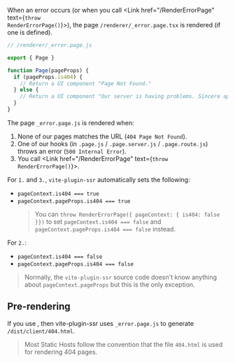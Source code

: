 
When an error occurs (or when you call <Link href="/RenderErrorPage" text={<code>throw RenderErrorPage()</code>}></Link>), the page `/renderer/_error.page.tsx` is rendered (if one is defined).

```js
// /renderer/_error.page.js

export { Page }

function Page(pageProps) {
  if (pageProps.is404) {
    // Return a UI component "Page Not Found."
  } else {
    // Return a UI component "Our server is having problems. Sincere apologies. Try again later."
  }
}
```

The page `_error.page.js` is rendered when:
 1. None of our pages matches the URL (`404 Page Not Found`).
 2. One of our hooks (in `.page.js` / `.page.server.js` / `.page.route.js`) throws an error (`500 Internal Error`).
 3. You call <Link href="/RenderErrorPage" text={<code>throw RenderErrorPage()</code>}></Link>.

For `1.` and `3.`, `vite-plugin-ssr` automatically sets the following:
 - `pageContext.is404 === true`
 - `pageContext.pageProps.is404 === true`
    > You can `throw RenderErrorPage({ pageContext: { is404: false }})` to set `pageContext.is404 === false` and `pageContext.pageProps.is404 === false` instead.

For `2.`:
 - `pageContext.is404 === false`
 - `pageContext.pageProps.is404 === false`

> Normally, the `vite-plugin-ssr` source code doesn't know anything about `pageContext.pageProps` but this is the only exception.


## Pre-rendering

If you use <Link text="pre-rendering" href="/pre-rendering" />, then vite-plugin-ssr uses `_error.page.js` to generate `/dist/client/404.html`.

> Most Static Hosts follow the convention that the file `404.html` is used for rendering 404 pages.
